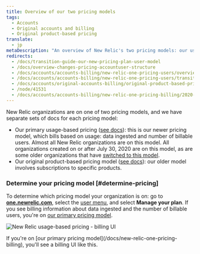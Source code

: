 ```yaml
---
title: Overview of our two pricing models
tags:
  - Accounts
  - Original accounts and billing
  - Original product-based pricing
translate:
  - jp
metaDescription: "An overview of New Relic's two pricing models: our usage-based pricing model and our original pricing model."
redirects:
  - /docs/transition-guide-our-new-pricing-plan-user-model
  - /docs/overview-changes-pricing-accountuser-structure
  - /docs/accounts/accounts-billing/new-relic-one-pricing-users/overview-changes-pricing-accountuser-structure
  - /docs/accounts/accounts-billing/new-relic-one-pricing-users/transition-guide-new-pricing-plan
  - /docs/accounts/original-accounts-billing/original-product-based-pricing/transition-guide-new-pricing-user-changes
  - /node/41531
  - /docs/accounts/accounts-billing/new-relic-one-pricing-billing/2020-changes-pricing-user-model
---
```



New Relic organizations are on one of two pricing models, and we have separate sets of docs for each pricing model:

* Our primary usage-based pricing ([see docs](/docs/new-relic-one-pricing-billing)): this is our newer pricing model, which bills based on usage: data ingested and number of billable users. Almost all New Relic organizations are on this model. All organizations created on or after July 30, 2020 are on this model, as are some older organizations that have [switched to this model](/docs/accounts/original-accounts-billing/original-product-based-pricing/switch-new-models/). 
* Our original product-based pricing model ([see docs](/docs/accounts/original-accounts-billing/product-pricing/product-based-pricing)): our older model involves subscriptions to specific products. 

### Determine your pricing model [#determine-pricing]

To determine which pricing model your organization is on: go to **[one.newrelic.com](https://one.newrelic.com/all-capabilities)**, select the [user menu](/docs/accounts/accounts-billing/general-account-settings/intro-account-settings), and select **Manage your plan**. If you see billing information about data ingested and the number of billable users, you're on [our primary pricing model](/docs/accounts/accounts-billing/new-relic-one-pricing-billing/new-relic-one-pricing-billing).

<img
  title="new-relic-one-pricing-plan-billing-ui.png"
  alt="New Relic usage-based pricing - billing UI"
  src={accountsBillingUI}
/>

<figcaption>
  If you're on [our primary pricing model](/docs/new-relic-one-pricing-billing), you'll see a billing UI like this.
</figcaption>


